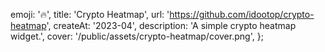   emoji: '🔥',
  title: 'Crypto Heatmap',
  url: 'https://github.com/idootop/crypto-heatmap',
  createAt: '2023-04',
  description: 'A simple crypto heatmap widget.',
  cover: '/public/assets/crypto-heatmap/cover.png',
};
